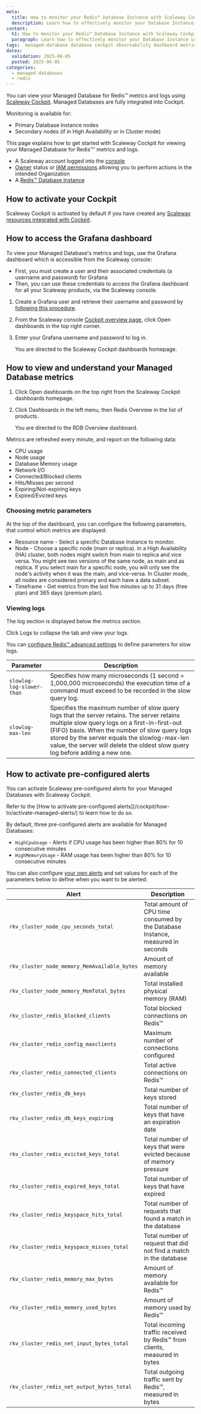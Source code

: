 ```yaml
---
meta:
  title: How to monitor your Redis™ Database Instance with Scaleway Cockpit
  description: Learn how to effectively monitor your Database Instance using Scaleway Cockpit for optimal performance.
content:
  h1: How to monitor your Redis™ Database Instance with Scaleway Cockpit
  paragraph: Learn how to effectively monitor your Database Instance using Scaleway Cockpit for optimal performance.
tags:  managed-database database cockpit observability dashboard metrics logs alerts
dates:
  validation: 2025-06-05
  posted: 2025-06-05
categories:
  - managed-databases
  - redis
---
```


You can view your Managed Database for Redis™ metrics and logs using [Scaleway Cockpit](/cockpit/quickstart/). Managed Databases are fully integrated into Cockpit.

Monitoring is available for:

- Primary Database Instance nodes
- Secondary nodes (if in High Availability or in Cluster mode)

This page explains how to get started with Scaleway Cockpit for viewing your Managed Database for Redis™' metrics and logs.

<Macro id="requirements" />

- A Scaleway account logged into the [console](https://console.scaleway.com)
- [Owner](/iam/concepts/#owner) status or [IAM permissions](/iam/concepts/#permission) allowing you to perform actions in the intended Organization
- A [Redis™ Database Instance](/managed-databases-for-redis/quickstart/)

## How to activate your Cockpit

Scaleway Cockpit is activated by default if you have created any [Scaleway resources integrated with Cockpit](/cockpit/reference-content/cockpit-limitations/#product-integration-into-cockpit).

## How to access the Grafana dashboard

To view your Managed Database's metrics and logs, use the Grafana dashboard which is accessible from the Scaleway console:
  - First, you must create a user and their associated credentials (a username and password) for Grafana
  - Then, you can use these credentials to access the Grafana dashboard for all your Scaleway products, via the Scaleway console.

1. Create a Grafana user and retrieve their username and password by [following this procedure](/cockpit/how-to/retrieve-grafana-credentials/).

2. From the Scaleway console [Cockpit overview page](https://console.scaleway.com/cockpit/overview), click Open dashboards in the top right corner.

3. Enter your Grafana username and password to log in.

    You are directed to the Scaleway Cockpit dashboards homepage.

## How to view and understand your Managed Database metrics

1. Click Open dashboards on the top right from the Scaleway Cockpit dashboards homepage.
2. Click Dashboards in the left menu, then Redis Overview in the list of products.

    You are directed to the RDB Overview dashboard.

    <Lightbox src="scaleway-grafana-rdb.webp" alt="" />

Metrics are refreshed every minute, and report on the following data:

- CPU usage
- Node usage
- Database Memory usage
- Network I/O
- Connected/Blocked clients
- Hits/Misses per second
- Expiring/Not-expiring keys
- Expired/Evicted keys

### Choosing metric parameters

At the top of the dashboard, you can configure the following parameters, that control which metrics are displayed:

- Resource name - Select a specific Database Instance to monitor.
- Node - Choose a specific node (main or replica). In a High Availability (HA) cluster, both nodes might switch from main to replica and vice versa. You might see two versions of the same node, as main and as replica. If you select main for a specific node, you will only see the node's activity when it was the main, and vice-versa. In Cluster mode, all nodes are considered primary and each have a data subset.
- Timeframe - Get metrics from the last five minutes up to 31 days (free plan) and 365 days (premium plan).

### Viewing logs

The log section is displayed below the metrics section.

Click Logs to collapse the tab and view your logs.

You can [configure Redis™ advanced settings](/managed-databases-for-redis/how-to/configure-advanced-settings-redis) to define parameters for slow logs.

| Parameter | Description |
| ------------ | ------------------- |
| `slowlog-log-slower-than` | Specifies how many microseconds (1 second = 1,000,000 microseconds) the execution time of a command must exceed to be recorded in the slow query log. |
| `slowlog-max-len` | Specifies the maximum number of slow query logs that the server retains. The server retains multiple slow query logs on a first-in-first-out (FIFO) basis. When the number of slow query logs stored by the server equals the slowlog-max-len value, the server will delete the oldest slow query log before adding a new one. |


## How to activate pre-configured alerts

You can activate Scaleway pre-configured alerts for your Managed Databases with Scaleway Cockpit.

<Message type="note">
  Refer to the [How to activate pre-configured alerts](/cockpit/how-to/activate-managed-alerts/) to learn how to do so.
</Message>

By default, three pre-configured alerts are available for Managed Databases:

- `HighCpuUsage` - Alerts if CPU usage has been higher than 80% for 10 consecutive minutes
- `HighMemoryUsage` - RAM usage has been higher than 80% for 10 consecutive minutes

You can also configure [your own alerts](/cockpit/how-to/configure-alerts-for-scw-resources/) and set values for each of the parameters below to define when you want to be alerted:


| Alert | Description |
| ------------ | ------------------- |
| `rkv_cluster_node_cpu_seconds_total` | Total amount of CPU time consumed by the Database Instance, measured in seconds |
| `rkv_cluster_node_memory_MemAvailable_bytes` | Amount of memory available |
| `rkv_cluster_node_memory_MemTotal_bytes` | Total installed physical memory (RAM) |
| `rkv_cluster_redis_blocked_clients`  | Total blocked connections on Redis™ |
| `rkv_cluster_redis_config_maxclients` | Maximum number of connections configured |
| `rkv_cluster_redis_connected_clients` | Total active connections on Redis™ |
| `rkv_cluster_redis_db_keys` | Total number of keys stored  |
| `rkv_cluster_redis_db_keys_expiring` | Total number of keys that have an expiration date |
| `rkv_cluster_redis_evicted_keys_total` | Total number of keys that were evicted because of memory pressure |
| `rkv_cluster_redis_expired_keys_total` | Total number of keys that have expired |
| `rkv_cluster_redis_keyspace_hits_total` | Total number of requests that found a match in the database |
| `rkv_cluster_redis_keyspace_misses_total` | Total number of request that did not find a match in the database |
| `rkv_cluster_redis_memory_max_bytes` | Amount of memory available for Redis™ |
| `rkv_cluster_redis_memory_used_bytes` | Amount of memory used by Redis™ |
| `rkv_cluster_redis_net_input_bytes_total` | Total incoming traffic received by Redis™ from clients, measured in bytes |
| `rkv_cluster_redis_net_output_bytes_total` | Total outgoing traffic sent by Redis™, measured in bytes |

